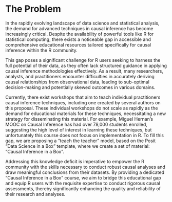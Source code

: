 # The Problem

In the rapidly evolving landscape of data science and statistical analysis, the demand for advanced techniques in causal inference has become increasingly critical. Despite the availability of powerful tools like R for statistical computing, there exists a noticeable gap in accessible and comprehensive educational resources tailored specifically for causal inference within the R community.

This gap poses a significant challenge for R users seeking to harness the full potential of their data, as they often lack structured guidance in applying causal inference methodologies effectively. As a result, many researchers, analysts, and practitioners encounter difficulties in accurately deriving causal relationships from observational data, leading to sub-optimal decision-making and potentially skewed outcomes in various domains.

Currently, there exist workshops that aim to teach individual practitioners causal inference techniques, including one created by several authors on this proposal. These individual workshops do not scale as rapidly as the demand for educational materials for these techniques, necessitating a new strategy for disseminating this material. For example, Miguel Hernan's MOOC on Causal Inference has had over 78,000 students enrolled, suggesting the high level of interest in learning these techniques, but unfortunately this course does not focus on implementation in R. To fill this gap, we are proposing a "teach the teacher" model, based on the Posit "Data Science in a Box" template, where we create a set of material: "Causal Inference in a Box".

Addressing this knowledge deficit is imperative to empower the R community with the skills necessary to conduct robust causal analyses and draw meaningful conclusions from their datasets. By providing a dedicated "Causal Inference in a Box" course, we aim to bridge this educational gap and equip R users with the requisite expertise to conduct rigorous causal assessments, thereby significantly enhancing the quality and reliability of their research and analyses.